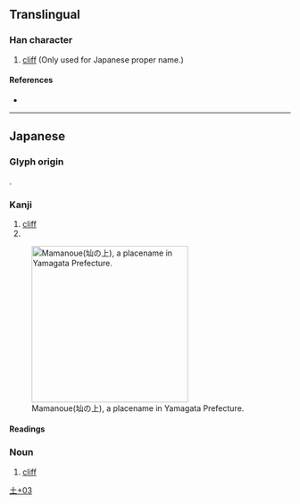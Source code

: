 {{character info/new}}
==Translingual==

===Han character===
{{Han char|rn=32|rad=土|as=03|sn=6|four=|canj=GU,XGU|ids=⿰土山}}

# [[cliff]] (Only used for Japanese proper name.)

====References====
* {{Han ref|kx=0224.181|hdz=10419.061|uh=5738|ud=22328}}

----

==Japanese==

===Glyph origin===
{{ja-etym-kokuji}}.

===Kanji===
{{ja-kanji|grade=|rs=土03}}

# [[cliff]]
# {{n-g|Only used in [[placename]]s in [[Yamagata]] Prefecture.}}
[[File:Mamanoue, Nagai.jpg|thumb|280px|Mamanoue(圸の上), a placename in Yamagata Prefecture.]]

====Readings====
{{ja-readings
|on=
|kun=やま-, まま-
}}

===Noun===
{{ja-noun|まま}}

# [[cliff]]

[[Category:Japanese-only CJKV Characters|土+03]]